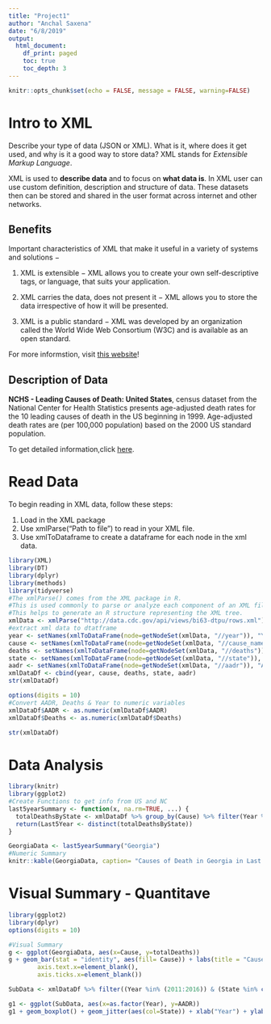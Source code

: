```yaml
---
title: "Project1"
author: "Anchal Saxena"
date: "6/8/2019"
output:
  html_document:
    df_print: paged
    toc: true
    toc_depth: 3
---
```

```r
knitr::opts_chunk$set(echo = FALSE, message = FALSE, warning=FALSE)
```
# Intro to XML
Describe your type of data (JSON or XML). What is it, where does it get used, and why is it a good
way to store data?
XML stands for *Extensible Markup Language*. 

XML is used to **describe data** and to focus on **what data is**. In XML user can use custom definition, description and structure of data. These datasets then can be stored and shared in the user format across internet and other networks. 

## Benefits
Important characteristics of XML that make it useful in a variety of systems and solutions −

1. XML is extensible − XML allows you to create your own self-descriptive tags, or language, that suits your application.

2. XML carries the data, does not present it − XML allows you to store the data irrespective of how it will be presented.

3. XML is a public standard − XML was developed by an organization called the World Wide Web Consortium (W3C) and is available as an open standard.

For more informstion, visit [this website](https://www.tutorialspoint.com/xml/xml_overview.htm)!

## Description of Data
**NCHS - Leading Causes of Death: United States**, census dataset from the National Center for Health Statistics presents age-adjusted death rates for the 10 leading causes of death in the US beginning in 1999. Age-adjusted death rates are (per 100,000 population) based on the 2000 US standard population.

To get detailed information,click [here](https://catalog.data.gov/dataset/age-adjusted-death-rates-for-the-top-10-leading-causes-of-death-united-states-2013). 

# Read Data
To begin reading in XML data, follow these steps:

1. Load in the XML package
2. Use xmlParse("Path to file") to read in your XML file. 
3. Use xmlToDataframe to create a dataframe for each node in the xml data. 

```r
library(XML)
library(DT)
library(dplyr)
library(methods)
library(tidyverse)
#The xmlParse() comes from the XML package in R. 
#This is used commonly to parse or analyze each component of an XML file. 
#This helps to generate an R structure representing the XML tree. 
xmlData <- xmlParse("http://data.cdc.gov/api/views/bi63-dtpu/rows.xml")
#extract xml data to dtatframe 
year <- setNames(xmlToDataFrame(node=getNodeSet(xmlData, "//year")), "Year")
cause <- setNames(xmlToDataFrame(node=getNodeSet(xmlData, "//cause_name")), "Cause")
deaths <- setNames(xmlToDataFrame(node=getNodeSet(xmlData, "//deaths")), "Deaths")
state <- setNames(xmlToDataFrame(node=getNodeSet(xmlData, "//state")), "State")
aadr <- setNames(xmlToDataFrame(node=getNodeSet(xmlData, "//aadr")), "AADR")
xmlDataDf <- cbind(year, cause, deaths, state, aadr)  
str(xmlDataDf)

options(digits = 10)
#Convert AADR, Deaths & Year to numeric variables
xmlDataDf$AADR <- as.numeric(xmlDataDf$AADR)
xmlDataDf$Deaths <- as.numeric(xmlDataDf$Deaths)

str(xmlDataDf)
```

# Data Analysis 

```r
library(knitr)
library(ggplot2)
#Create Functions to get info from US and NC
last5yearSummary <- function(x, na.rm=TRUE, ...) {
  totalDeathsByState <- xmlDataDf %>% group_by(Cause) %>% filter(Year %in% (2011:2016) & State == x & Cause!= "All causes") %>% mutate(totalDeaths = sum(Deaths), avgAADR = mean(AADR)) %>% select(State, Cause, totalDeaths, avgAADR)
  return(Last5Year <- distinct(totalDeathsByState))
}

GeorgiaData <- last5yearSummary("Georgia")
#Numeric Summary
knitr::kable(GeorgiaData, caption= "Causes of Death in Georgia in Last 5 years (2011-2016)")
```

# Visual Summary - Quantitave
```r
library(ggplot2)
library(dplyr)
options(digits = 10)

#Visual Summary
g <- ggplot(GeorgiaData, aes(x=Cause, y=totalDeaths))
g + geom_bar(stat = "identity", aes(fill= Cause)) + labs(title = "Causes of Deaths in Georgia over last 5 years") + scale_color_discrete(name="Cause of Death") + theme(axis.title.x=element_blank(),
        axis.text.x=element_blank(),
        axis.ticks.x=element_blank())

SubData <- xmlDataDf %>% filter((Year %in% (2011:2016)) & (State %in% c( "Maine", "Vermont", "New Hampshire", "Massachusetts", "Rhode Island", "Connecticut")) & (Cause %in% c("Stroke" , "Heat disease")))

g1 <- ggplot(SubData, aes(x=as.factor(Year), y=AADR))
g1 + geom_boxplot() + geom_jitter(aes(col=State)) + xlab("Year") + ylab("Age Adjusted Death Rate") + ggtitle("Box Plot of AADR in last 5 years(2011-2016) in New England Area")
```
